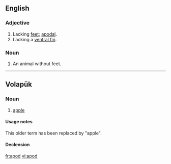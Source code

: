 {{also|apod.|APOD}}
==English==

===Adjective===
{{en-adj|-}}

# Lacking [[feet]]; [[apodal]].
# Lacking a [[ventral fin]].

===Noun===
{{en-noun}}

# An animal without feet.

----

==Volapük==

===Noun===
{{vo-noun}}

# {{obsolete|lang=vo}} [[apple]]

====Usage notes====
This older term has been replaced by {{term|pod|lang=vo}} "apple".

====Declension====
{{vo-decl-noun}}

[[fr:apod]]
[[vi:apod]]